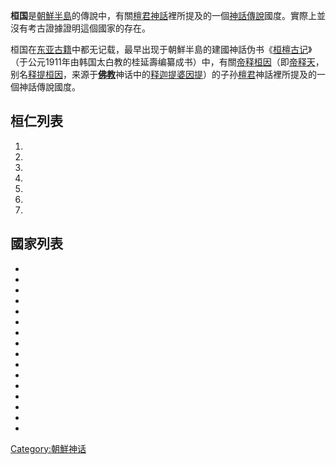 {{unreferenced|time=2014-2-25}}
{{Infobox Korean name
|hangul=환국
|hanja=桓國
|mr=Hwan-guk
|rr=Hwan-kuk
|}}
{{朝鲜历史|隐藏=1}}

'''桓国'''是[[朝鮮半島|朝鮮半島]]的傳說中，有關[[檀君神話|檀君神話]]裡所提及的一個[[神話傳說|神話傳說]]國度。實際上並沒有考古證據證明這個國家的存在。

桓国在[[东亚|东亚]][[古籍|古籍]]中都无记载，最早出现于朝鮮半島的建國神話伪书《[[桓檀古记|桓檀古记]]》（于公元1911年由韩国太白教的桂延壽编纂成书）中，有關[[帝释|帝释]][[桓因|桓因]]（即[[帝释天|帝释天]]，别名[[释提桓因|释提桓因]]，来源于'''[[佛教|佛教]]'''神话中的[[释迦提婆因提|释迦提婆因提]]）的子孙[[檀君|檀君]]神話裡所提及的一個神話傳說國度。

== 桓仁列表 ==
# {{lang|ko|安巴堅（안파견）}}
# {{lang|ko|赫胥（혁서）}}
# {{lang|ko|古是利（고시리）}}
# {{lang|ko|朱于襄（주우양）}}
# {{lang|ko|釋提壬（석제임）}}
# {{lang|ko|邱乙利（구을리）}}
# {{lang|ko|智為利（지위리）}}

== 國家列表 ==
* {{lang|ko|卑離國（비리국）}}
* {{lang|ko|養雲國（양운국）}}
* {{lang|ko|寇莫汗國（구막한국）}}
* {{lang|ko|句茶川國（구다천국）}}
* {{lang|ko|一群國（일군국）}}
* {{lang|ko|虞婁國（우루국）}}
* {{lang|ko|畢那國（필나국）}}
* {{lang|ko|客賢汗國（객현한국）}}
* {{lang|ko|句牟額國（구모액국）}}
* {{lang|ko|賣句餘國（매구여국）}}
* {{lang|ko|稷臼多國（직구다국）}}
* {{lang|ko|斯納阿國（사납아국）}}
* {{lang|ko|鮮裨國（선비국）}}
* {{lang|ko|豕韋國（시위국 ）}}
* {{lang|ko|通古斯國（통고사국 ）}}
* {{lang|ko|須密爾國（수밀이국）}}

{{朝鮮半島朝代}}

[[Category:朝鮮神话|Category:朝鮮神话]]